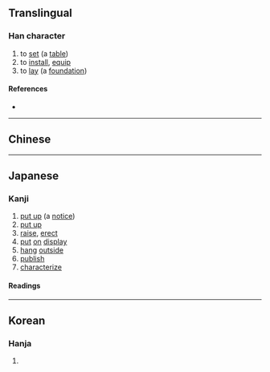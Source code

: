 {{also|揭}}
{{character info}}
==Translingual==

===Han character===
{{Han char|rn=64|rad=手|as=09|asj=08|sn=12|snj=11|four=|canj=QAPP,XQAPP|ids=⿰扌⿱日匂}}

# to [[set]] (a [[table]])
# to [[install]], [[equip]]
# to [[lay]] (a [[foundation]])

====References====
* {{Han ref|kx=0440.181|dkj=12311|dj=0795.040|hdz=31897.031|uh=63B2|ud=25522}}

----

==Chinese==
{{zh-see|揭|v}}

----

==Japanese==
{{ja-kanji forms|掲|揭}}

===Kanji===
{{ja-kanji|grade=c|rs=手09|kyu=揭}}

# [[put up]] (a [[notice]])
# [[put up]]
# [[raise]], [[erect]]
# [[put]] [[on]] [[display]]
# [[hang]] [[outside]]
# [[publish]]
# [[characterize]]

====Readings====
{{ja-readings
|goon=け
|kanon=けい, けつ
|kun=かか-げる
}}

----

==Korean==

===Hanja===
{{ko-hanja|hangeul=[[게]], [[갈]]|eumhun=|rv=ge, gal|mr=ke, kal|y=key, kal}}

# {{rfdef|ko|sort=手09}}